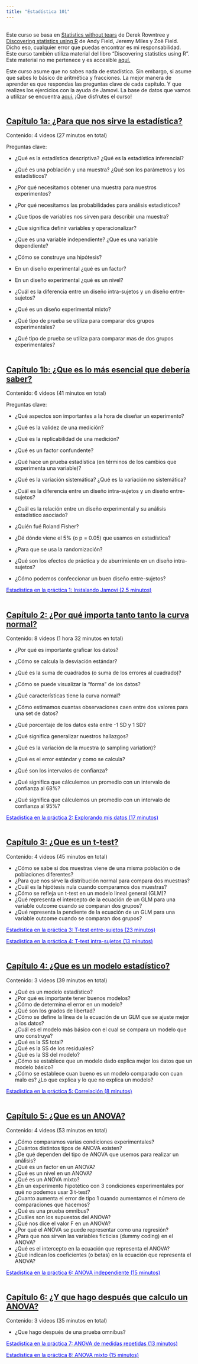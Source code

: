 ```yaml
---
title: "Estadística 101"
---
```


<br/>
Este curso se basa en <a href="https://www.goodreads.com/book/show/578667.Statistics_Without_Tears" target="_blank">Statistics without tears</a> de Derek Rowntree y <a href="https://www.discoveringstatistics.com/books/discovering-statistics-using-r/" target="_blank">Discovering statistics using R</a>  de Andy Field, Jeremy Miles y Zoë Field. Dicho eso, cualquier error que puedas encontrar es mi responsabilidad.<br/>
Este curso también utiliza material del libro "Discovering statistics using R". Este material no me pertenece y es accesible <a href="https://studysites.uk.sagepub.com/dsur/study/articles.htm" target="_blank">aquí.</a>

Este curso asume que no sabes nada de estadística. Sin embargo, si asume que sabes lo básico de aritmética y fracciones. La mejor manera de aprender es que respondas las preguntas clave de cada capítulo. Y que realizes los ejercicios con la ayuda de Jamovi. La base de datos que vamos a utilizar se encuentra <a href="https://github.com/joseluisulloafulgeri/estadistica101_database" target="_blank">aquí.</a> ¡Que disfrutes el curso!<br/><br/>

## <a href="https://www.youtube.com/playlist?list=PLzyW6TZJNgGaCt1fDe0vl-pBt_Y4A0uaU" target="_blank">Capítulo 1a: ¿Para que nos sirve la estadística?</a>

Contenido: 4 videos (27 minutos en total)

Preguntas clave:

- ¿Qué es la estadística descriptiva? ¿Qué es la estadística inferencial?
- ¿Qué es una población y una muestra? ¿Qué son los parámetros y los estadísticos?
- ¿Por qué necesitamos obtener una muestra para nuestros experimentos?
- ¿Por qué necesitamos las probabilidades para análisis estadísticos?

- ¿Que tipos de variables nos sirven para describir una muestra?
- ¿Que significa definir variables y operacionalizar?
- ¿Que es una variable independiente? ¿Que es una variable dependiente?
- ¿Cómo se construye una hipótesis?

- En un diseño experimental ¿qué es un factor?
- En un diseño experimental ¿qué es un nivel?
- ¿Cuál es la diferencia entre un diseño intra-sujetos y un diseño entre-sujetos?
- ¿Qué es un diseño experimental mixto?
- ¿Qué tipo de prueba se utiliza para comparar dos grupos experimentales?
- ¿Qué tipo de prueba se utiliza para comparar mas de dos grupos experimentales?
<br/><br/>

## <a href="https://www.youtube.com/playlist?list=PLzyW6TZJNgGZdIZuvGySMRfKq2r1UKnCg" target="_blank">Capítulo 1b: ¿Que es lo más esencial que debería saber?</a>

Contenido: 6 videos (41 minutos en total)

Preguntas clave:

- ¿Qué aspectos son importantes a la hora de diseñar un experimento?
- ¿Qué es la validez de una medición?
- ¿Qué es la replicabilidad de una medición?
- ¿Qué es un factor confundente?

- ¿Qué hace un prueba estadística (en términos de los cambios que experimenta una variable)?
- ¿Qué es la variación sistemática? ¿Qué es la variación no sistemática?

- ¿Cuál es la diferencia entre un diseño intra-sujetos y un diseño entre-sujetos?
- ¿Cuál es la relación entre un diseño experimental y su análisis estadístico asociado?

- ¿Quién fué Roland Fisher?
- ¿Dé dónde viene el 5% (o p = 0.05) que usamos en estadística?

- ¿Para que se usa la randomización?
- ¿Qué son los efectos de práctica y de aburrimiento en un diseño intra-sujetos?
- ¿Cómo podemos confeccionar un buen diseño entre-sujetos?

<a href="https://www.youtube.com/watch?v=K0djrU94yvg&ab_channel=Jos%C3%A9LuisBlues" target="_blank"><span style="color:blue">Estadística en la práctica 1: Instalando Jamovi (2.5 minutos)</span></a>
<br/><br/>

## <a href="https://www.youtube.com/playlist?list=PLzyW6TZJNgGYNH1thjd8KkRyr-JVPzvR3" target="_blank">Capítulo 2: ¿Por qué importa tanto tanto la curva normal?</a>

Contenido: 8 videos (1 hora 32 minutos en total)

- ¿Por qué es importante graficar los datos?
- ¿Cómo se calcula la desviación estándar?
- ¿Qué es la suma de cuadrados (o suma de los errores al cuadrado)?

- ¿Cómo se puede visualizar la "forma" de los datos?
- ¿Qué características tiene la curva normal?
- ¿Cómo estimamos cuantas observaciones caen entre dos valores para una set de datos?
- ¿Qué porcentaje de los datos esta entre -1 SD y 1 SD?

- ¿Qué significa generalizar nuestros hallazgos?
- ¿Qué es la variación de la muestra (o sampling variation)?
- ¿Qué es el error estándar y como se calcula?
- ¿Qué son los intervalos de confianza?
- ¿Qué significa que cálculemos un promedio con un intervalo de confianza al 68%?
- ¿Qué significa que cálculemos un promedio con un intervalo de confianza al 95%?

<a href="https://www.youtube.com/watch?v=1DaF6lau7hA&ab_channel=Jos%C3%A9LuisBlues" target="_blank"><span style="color:blue">Estadística en la práctica 2: Explorando mis datos (17 minutos)</span></a>
<br/><br/>

## <a href="https://www.youtube.com/playlist?list=PLzyW6TZJNgGbZKFJCnsK8Sxd840FatDm-" target="_blank">Capítulo 3: ¿Que es un t-test?</a>

Contenido: 4 videos (45 minutos en total)

- ¿Cómo se sabe si dos muestras viene de una misma población o de poblaciones diferentes?
- ¿Para que nos sirve la distribución normal para compara dos muestras?
- ¿Cuál es la hipótesis nula cuando comparamos dos muestras?
- ¿Cómo se refleja un t-test en un modelo lineal general (GLM)?
- ¿Qué representa el intercepto de la ecuación de un GLM para una variable outcome cuando se comparan dos grupos?
- ¿Qué representa la pendiente de la ecuación de un GLM para una variable outcome cuando se comparan dos grupos?

<a href="https://www.youtube.com/watch?v=-XgeZ-cAtEc&ab_channel=Jos%C3%A9LuisBlues" target="_blank"><span style="color:blue">Estadística en la práctica 3: T-test entre-sujetos (23 minutos)</span></a>

<a href="https://www.youtube.com/watch?v=fjKGrAlonPI&ab_channel=Jos%C3%A9LuisBlues" target="_blank"><span style="color:blue">Estadística en la práctica 4: T-test intra-sujetos (13 minutos)</span></a>
<br/><br/>

## <a href="https://www.youtube.com/playlist?list=PLzyW6TZJNgGaAEQlidg92YdaCvYBCWoSj" target="_blank">Capítulo 4: ¿Que es un modelo estadístico?</a>

Contenido: 3 videos (39 minutos en total)

- ¿Qué es un modelo estadístico?
- ¿Por qué es importante tener buenos modelos?
- ¿Cómo de determina el error en un modelo?
- ¿Qué son los grados de libertad?
- ¿Cómo se define la línea de la ecuación de un GLM que se ajuste mejor a los datos?
- ¿Cuál es el modelo más básico con el cual se compara un modelo que uno construya?
- ¿Qué es la SS total?
- ¿Qué es la SS de los residuales?
- ¿Qué es la SS del modelo?
- ¿Cómo se establece que un modelo dado explica mejor los datos que un modelo básico?
- ¿Cómo se establece cuan bueno es un modelo comparado con cuan malo es? ¿Lo que explica y lo que no explica un modelo?

<a href="https://www.youtube.com/watch?v=rH8uFlhVb5A&ab_channel=Jos%C3%A9LuisBlues" target="_blank"><span style="color:blue">Estadística en la práctica 5: Correlación (8 minutos)</span></a>
<br/><br/>

## <a href="https://www.youtube.com/playlist?list=PLzyW6TZJNgGaJHRDX7kGcfA659l8FMRAO" target="_blank">Capítulo 5: ¿Que es un ANOVA?</a>

Contenido: 4 videos (53 minutos en total)

- ¿Cómo comparamos varias condiciones experimentales?
- ¿Cuántos distintos tipos de ANOVA existen?
- ¿De qué dependen del tipo de ANOVA que usemos para realizar un análisis?
- ¿Qué es un factor en un ANOVA?
- ¿Qué es un nivel en un ANOVA?
- ¿Qué es un ANOVA mixto?
- ¿En un experimento hipotético con 3 condiciones experimentales por qué no podemos usar 3 t-test?
- ¿Cuanto aumenta el error de tipo 1 cuando aumentamos el número de comparaciones que hacemos?
- ¿Qué es una prueba omnibus?
- ¿Cuáles son los supuestos del ANOVA?
- ¿Qué nos dice el valor F en un ANOVA?
- ¿Por qué el ANOVA se puede representar como una regresión?
- ¿Para que nos sirven las variables ficticias (dummy coding) en el ANOVA?
- ¿Qué es el intercepto en la ecuación que representa el ANOVA?
- ¿Qué indican los coeficientes (o betas) en la ecuación que representa el ANOVA?

<a href="https://www.youtube.com/watch?v=ND6EalaIWa4&ab_channel=Jos%C3%A9LuisBlues" target="_blank"><span style="color:blue">Estadística en la práctica 6: ANOVA independiente (15 minutos)</span></a>
<br/><br/>

## <a href="https://www.youtube.com/playlist?list=PLzyW6TZJNgGaIAxM2bxJVkNDbKs5KnaId" target="_blank">Capítulo 6: ¿Y que hago después que calculo un ANOVA?</a>

Contenido: 3 videos (35 minutos en total)

- ¿Que hago después de una prueba omnibus?

<a href="https://www.youtube.com/watch?v=fykbEKSPT3g&ab_channel=Jos%C3%A9LuisBlues" target="_blank"><span style="color:blue">Estadística en la práctica 7: ANOVA de medidas repetidas (13 minutos)</span></a>

<a href="http://youtube.com/watch?v=3upUpRLBgH0&ab_channel=Jos%C3%A9LuisBlues" target="_blank"><span style="color:blue">Estadística en la práctica 8: ANOVA mixto (15 minutos)</span></a>
<br/><br/>
